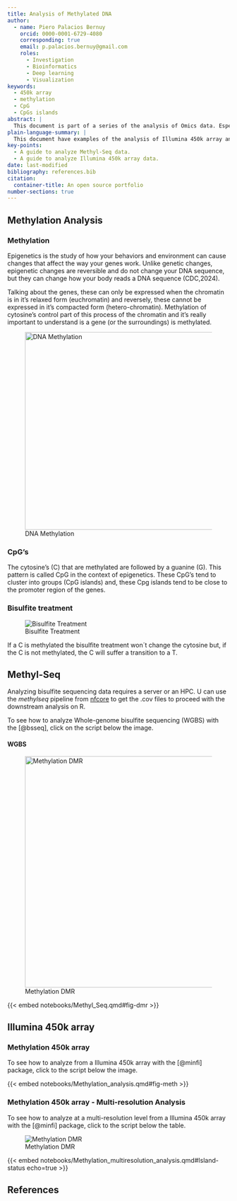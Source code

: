 ```yaml
---
title: Analysis of Methylated DNA
author:
  - name: Piero Palacios Bernuy
    orcid: 0000-0001-6729-4080
    corresponding: true
    email: p.palacios.bernuy@gmail.com
    roles:
      - Investigation
      - Bioinformatics
      - Deep learning
      - Visualization
keywords:
  - 450k array
  - methylation
  - CpG
  - CpGs islands
abstract: |
  This document is part of a series of the analysis of Omics data. Especifycally, here is showed how to analyze Illumina 450k array and Methyl-Seq data with Bioconductor packages. Also, it's showcased how to make plots of the methylation data in the context of genomic positions and genes strutctures. 
plain-language-summary: |
  This document have examples of the analysis of Illumina 450k array and Methyl-Seq data.
key-points:
  - A guide to analyze Methyl-Seq data.
  - A guide to analyze Illumina 450k array data.
date: last-modified
bibliography: references.bib
citation:
  container-title: An open source portfolio
number-sections: true
---
```


## Methylation Analysis

### Methylation

Epigenetics is the study of how your behaviors and environment can cause changes that affect the way your genes work. Unlike genetic changes, epigenetic changes are reversible and do not change your DNA sequence, but they can change how your body reads a DNA sequence (CDC,2024).

Talking about the genes, these can only be expressed when the chromatin is in it's relaxed form (euchromatin) and reversely, these cannot be expressed in it's compacted form (hetero-chromatin). Methylation of cytosine's control part of this process of the chromatin and it's really important to understand is a gene (or the surroundings) is methylated.

![DNA Methylation](https://static.cambridge.org/binary/version/id/urn:cambridge.org:id:binary:20220108070724404-0024:S0924270821000181:S0924270821000181_fig3.png?pub-status=live){width="447"}

### CpG's

The cytosine's (C) that are methylated are followed by a guanine (G). This pattern is called CpG in the context of epigenetics. These CpG's tend to cluster into groups (CpG islands) and, these Cpg islands tend to be close to the promoter region of the genes.

### Bisulfite treatment

![Bisulfite Treatment](https://www.diagenode.com/img/categories/bisulfite-conversion/bisulfite.png)

If a C is methylated the bisulfite treatment won´t change the cytosine but, if the C is not methylated, the C will suffer a transition to a T.

## Methyl-Seq

Analyzing bisulfite sequencing data requires a server or an HPC. U can use the *methylseq* pipeline from [nfcore](https://nf-co.re/methylseq/2.6.0) to get the .cov files to proceed with the downstream analysis on R.

To see how to analyze Whole-genome bisulfite sequencing (WGBS) with the [@bsseq], click on the script below the image.

#### WGBS

![Methylation DMR](notebooks/track_methyl_seq_plot.png){width="523"}

{{< embed notebooks/Methyl_Seq.qmd#fig-dmr >}}


## Illumina 450k array

### Methylation 450k array

To see how to analyze from a Illumina 450k array with the [@minfi] package, click to the script below the image.

{{< embed notebooks/Methylation_analysis.qmd#fig-meth >}}


### Methylation 450k array - Multi-resolution Analysis

To see how to analyze at a multi-resolution level from a Illumina 450k array with the [@minfi] package, click to the script below the table.

![Methylation DMR](notebooks/track_plot.png)

{{< embed notebooks/Methylation_multiresolution_analysis.qmd#Island-status echo=true >}}



## References {.unnumbered}

::: {#refs}

:::